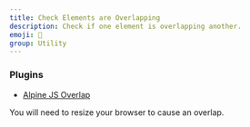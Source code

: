 ```yaml
---
title: Check Elements are Overlapping
description: Check if one element is overlapping another.
emoji: 🥞
group: Utility
---
```


### Plugins

- [Alpine JS Overlap](https://github.com/markmead/alpinejs-overlap)

You will need to resize your browser to cause an overlap.
